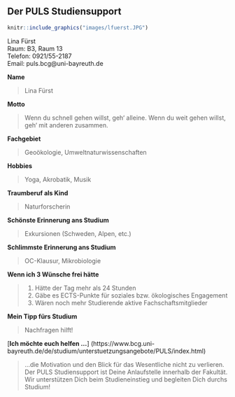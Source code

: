 ## Der PULS Studiensupport {#der-puls-studiensupport}

```r
knitr::include_graphics("images/lfuerst.JPG")
```

Lina Fürst<br>
Raum: B3, Raum 13<br>
Telefon: 0921/55-2187<br>
Email: puls.bcg@uni-bayreuth.de

**Name**

> Lina Fürst

**Motto**

> Wenn du schnell gehen willst, geh‘ alleine. Wenn du weit gehen willst, geh‘ mit anderen zusammen.

**Fachgebiet**

> Geoökologie, Umweltnaturwissenschaften

**Hobbies**

>Yoga, Akrobatik, Musik

**Traumberuf als Kind**

>Naturforscherin

**Schönste Erinnerung ans Studium**

> Exkursionen (Schweden, Alpen, etc.)

**Schlimmste Erinnerung ans Studium**

>OC-Klausur, Mikrobiologie

**Wenn ich 3 Wünsche frei hätte**

> 1. Hätte der Tag mehr als 24 Stunden
> 2. Gäbe es ECTS-Punkte für soziales bzw. ökologisches Engagement
> 3. Wären noch mehr Studierende aktive Fachschaftsmitglieder

**Mein Tipp fürs Studium**

> Nachfragen hilft!

[**Ich möchte euch helfen ...**] (https://www.bcg.uni-bayreuth.de/de/studium/unterstuetzungsangebote/PULS/index.html)

> ...die Motivation und den Blick für das Wesentliche nicht zu verlieren.
> Der PULS Studiensupport ist Deine Anlaufstelle innerhalb der Fakultät. Wir unterstützen Dich beim Studieneinstieg und begleiten Dich durchs Studium!

